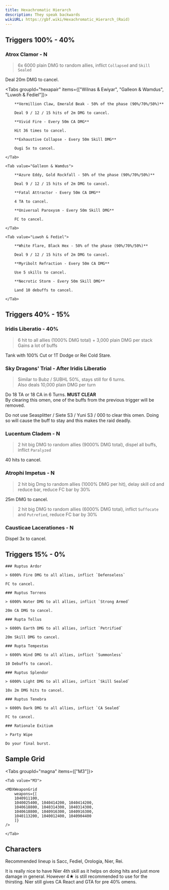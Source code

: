 ```yaml
---
title: Hexachromatic Hierarch
description: They speak backwards
wikiURL: https://gbf.wiki/Hexachromatic_Hierarch_(Raid)
---
```


## Triggers 100% - 40%

### Atrox Clamor - N

> 6x 6000 plain DMG to random allies, inflict `Collapsed` and `Skill Sealed`

Deal 20m DMG to cancel.

<Tabs groupId="hexapair" items={["Wilnas & Ewiyar", "Galleon & Wamdus", "Luwoh & Fediel"]}>
	<Tab value="Wilnas & Ewiyar">

    	**Vermillion Claw, Emerald Beak - 50% of the phase (90%/70%/50%)**

    	Deal 9 / 12 / 15 hits of 2m DMG to cancel.

    	**Vivid Fire - Every 50m CA DMG**

    	Hit 36 times to cancel.

    	**Exhaustive Collapse - Every 50m Skill DMG**

    	Ougi 5x to cancel.

    </Tab>

    <Tab value="Galleon & Wamdus">

    	**Azure Eddy, Gold Rockfall - 50% of the phase (90%/70%/50%)**

    	Deal 9 / 12 / 15 hits of 2m DMG to cancel.

    	**Fatal Attractor - Every 50m CA DMG**

    	4 TA to cancel.

    	**Universal Paroxysm - Every 50m Skill DMG**

    	FC to cancel.

    </Tab>

    <Tab value="Luwoh & Fediel">

    	**White Flare, Black Hex - 50% of the phase (90%/70%/50%)**

    	Deal 9 / 12 / 15 hits of 2m DMG to cancel.

    	**Myribolt Refraction - Every 50m CA DMG**

    	Use 5 skills to cancel.

    	**Necrotic Storm - Every 50m Skill DMG**

    	Land 10 debuffs to cancel.

    </Tab>

</Tabs>

## Triggers 40% - 15%

### Iridis Liberatio - 40%

> 6 hit to all allies (1000% DMG total) + 3,000 plain DMG per stack  
> Gains a lot of buffs

Tank with 100% Cut or 1T Dodge or Rei Cold Stare.

### Sky Dragons' Trial - After Iridis Liberatio

> Similar to Bubz / SUBHL 50%, stays still for 6 turns.  
> Also deals 10,000 plain DMG per turn

Do 18 TA or 18 CA in 6 Turns. **MUST CLEAR**  
By clearing this omen, one of the buffs from the previous trigger will be removed.

<MDXCallout title="Omen Cancel" type="danger">
	Do not use Seasplitter / Siete S3 / Yuni S3 / 000 to clear this omen. Doing so
	will cause the buff to stay and this makes the raid deadly.
</MDXCallout>

### Lucentum Cladem - N

> 2 hit big DMG to random allies (9000% DMG total), dispel all buffs, inflict `Paralyzed`

40 hits to cancel.

### Atrophi Impetus - N

> 2 hit big Dmg to random allies (1000% DMG per hit), delay skill cd and reduce bar, reduce FC bar by 30%

25m DMG to cancel.

> 2 hit big DMG to random allies (6000% DMG total), inflict `Suffocate` and `Putrefied`, reduce FC bar by 30%

### Causticae Lacerationes - N

Dispel 3x to cancel.

## Triggers 15% - 0%

<Steps>
<Step>

    ### Ruptus Ardor

    > 6000% Fire DMG to all allies, inflict `Defenseless`

    FC to cancel.

</Step>

<Step>

    ### Ruptus Torrens

    > 6000% Water DMG to all allies, inflict `Strong Armed`

    20m CA DMG to cancel.

</Step>

<Step>

    ### Rupta Tellus

    > 6000% Earth DMG to all allies, inflict `Petrified`

    20m Skill DMG to cancel.

</Step>

<Step>

    ### Rupta Tempestas

    > 6000% Wind DMG to all allies, inflict `Summonless`

    10 Debuffs to cancel.

</Step>

<Step>

    ### Ruptus Splendor

    > 6000% Light DMG to all allies, inflict `Skill Sealed`

    10x 2m DMG hits to cancel.

</Step>

<Step>

    ### Ruptus Tenebra

    > 6000% Dark DMG to all allies, inflict `CA Sealed`

    FC to cancel.

</Step>

<Step>

    ### Rationale Exitium

    > Party Wipe

    Do your final burst.

</Step>
</Steps>

## Sample Grid

<Tabs groupId="magna" items={["M3"]}>

    <Tab value="M3">

    <MDXWeaponGrid
        weapons={[
        1040911100,
        1040025400, 1040414200, 1040414200,
        1040618800, 1040314300, 1040314300,
        1040618800, 1040916300, 1040916300,
        1040113200, 1040012400, 1040904400
        ]}
    />

    </Tab>

</Tabs>

## Characters

Recommended lineup is Sacc, Fediel, Orologia, Nier, Rei.

<MDXCallout title="Nier 4★ or 5★">
	It is really nice to have Nier 4th skill as it helps on doing hits and just
	more damage in general. However 4★ is still recommended to use for the
	thirsting. Nier still gives CA React and GTA for pre 40% omens.
</MDXCallout>
